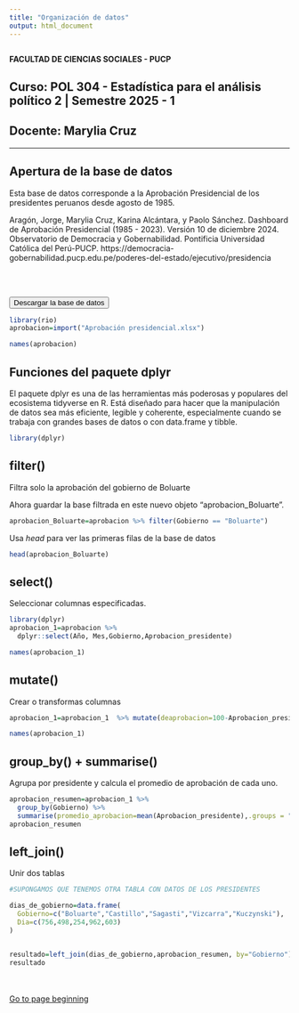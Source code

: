 ```yaml
---
title: "Organización de datos"
output: html_document
---
```


<center><img src=" " width="200"/></center>

**FACULTAD DE CIENCIAS SOCIALES - PUCP**<br>

## Curso: POL 304 - Estadística para el análisis político 2 \| Semestre 2025 - 1 <br>

## Docente: Marylia Cruz <br>

------------------------------------------------------------------------

## **Apertura de la base de datos**

Esta base de datos corresponde a la Aprobación Presidencial de los presidentes peruanos desde agosto de 1985.


Aragón, Jorge, Marylia Cruz, Karina Alcántara, y Paolo Sánchez. Dashboard de Aprobación Presidencial (1985 - 2023). Versión 10 de diciembre 2024. Observatorio de Democracia y Gobernabilidad. Pontificia Universidad Católica del Perú-PUCP. https://democracia-gobernabilidad.pucp.edu.pe/poderes-del-estado/ejecutivo/presidencia


<br></br>

</style>

<a href="https://paideia.pucp.edu.pe/cursos/mod/resource/view.php?id=2373025">
  <button>Descargar la base de datos</button>
</a>


```r
library(rio)
aprobacion=import("Aprobación presidencial.xlsx")
```


```r
names(aprobacion)
```

## **Funciones del paquete dplyr**

El paquete dplyr es una de las herramientas más poderosas y populares del ecosistema tidyverse en R. Está diseñado para hacer que la manipulación de datos sea más eficiente, legible y coherente, especialmente cuando se trabaja con grandes bases de datos o con data.frame y tibble.
```r
library(dplyr)
```

## **filter()**

Filtra solo la aprobación del gobierno de Boluarte

Ahora guardar la base filtrada en este nuevo objeto "aprobacion_Boluarte".

```r
aprobacion_Boluarte=aprobacion %>% filter(Gobierno == "Boluarte")
```

Usa *head* para ver las primeras filas de la base de datos
```r
head(aprobacion_Boluarte)
```

## **select()**

Seleccionar columnas especificadas.

```r
library(dplyr)
aprobacion_1=aprobacion %>% 
  dplyr::select(Año, Mes,Gobierno,Aprobacion_presidente)

names(aprobacion_1)
```

## **mutate()**

Crear o transformas columnas

```r
aprobacion_1=aprobacion_1  %>% mutate(deaprobacion=100-Aprobacion_presidente)

names(aprobacion_1)
```

## **group_by() + summarise()**

Agrupa por presidente y calcula el promedio de aprobación de cada uno.

```r
aprobacion_resumen=aprobacion_1 %>%
  group_by(Gobierno) %>%
  summarise(promedio_aprobacion=mean(Aprobacion_presidente),.groups = "drop")
aprobacion_resumen
```

## **left_join()**

Unir dos tablas

```r
#SUPONGAMOS QUE TENEMOS OTRA TABLA CON DATOS DE LOS PRESIDENTES

dias_de_gobierno=data.frame(
  Gobierno=c("Boluarte","Castillo","Sagasti","Vizcarra","Kuczynski"),
  Dia=c(756,498,254,962,603)
)


resultado=left_join(dias_de_gobierno,aprobacion_resumen, by="Gobierno")
resultado
```


<br></br> [Go to page beginning](#beginning)

